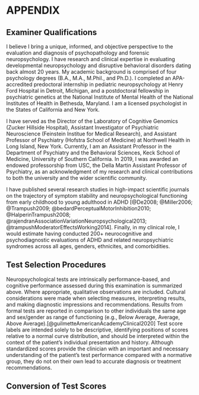 # APPENDIX

## Examiner Qualifications

I believe I bring a unique, informed, and objective perspective to the evaluation and diagnosis of psychopathology and forensic neuropsychology. I have research and clinical expertise in evaluating developmental neuropsychology and disruptive behavioral disorders dating back almost 20 years. My academic background is comprised of four psychology degrees (B.A., M.A., M.Phil., and Ph.D.). I completed an APA-accredited predoctoral internship in pediatric neuropsychology at Henry Ford Hospital in Detroit, Michigan, and a postdoctoral fellowship in psychiatric genetics at the National Institute of Mental Health of the National Institutes of Health in Bethesda, Maryland. I am a licensed psychologist in the States of California and New York.

I have served as the Director of the Laboratory of Cognitive Genomics (Zucker Hillside Hospital), Assistant Investigator of Psychiatric Neuroscience (Feinstein Institue for Medical Research), and Assistant Professor of Psychiatry (Hofstra School of Medicine) at Northwell Health in Long Island, New York.
Currently, I am an Assistant Professor in the Department of Psychiatry and the Behavioral Sciences, Keck School of Medicine, University of Southern California.
In 2019, I was awarded an endowed professorship from USC, the Della Martin Assistant Professor of Psychiatry, as an acknowledgment of my research and clinical contributions to both the university and the wider scientific community.

I have published several research studies in high-impact scientific journals on
the trajectory of symptom stability and neuropsychological functioning from
early childhood to young adulthood in ADHD [@De2008; @Miller2006; @Trampush2009;
@bedardPerceptualMotorInhibition2010; @HalperinTrampush2008;
@rajendranAssociationVariationNeuropsychological2013;
@trampushModeratorEffectsWorking2014].
Finally, in my clinical role, I would estimate having conducted 200+ neurocognitive and
psychodiagnostic evaluations of ADHD and related neuropsychiatric syndromes across all ages, genders, ethnicites, and comorbidities.

## Test Selection Procedures

Neuropsychological tests are intrinsically performance-based, and cognitive performance assessed during this examination is summarized above.
Where appropriate, qualitative observations are included.
Cultural considerations were made when selecting measures, interpreting results, and making diagnostic impressions and recommendations.
Results from formal tests are reported in comparison to other individuals the same age and sex/gender as range of functioning (e.g., Below Average, Average, Above Average).[@guilmetteAmericanAcademyClinical2020]
Test score labels are intended solely to be descriptive, identifying positions of scores relative to a normal curve distribution, and should be interpreted within the context of the patient's individual presentation and history.
Although standardized scores provide the clinician with an important and necessary understanding of the patient's test performance compared with a normative group, they do not on their own lead to accurate diagnosis or treatment recommendations.

## Conversion of Test Scores

```{=typst}
#import "@preview/tablex:0.0.6": tablex, gridx, hlinex, vlinex, colspanx, rowspanx
#import "@preview/tablem:0.1.0": tablem

#set text(10pt)
#let three-line-table = tablem.with(
  render: (columns: auto, ..args) => {
    tablex(
      columns: (auto, 1fr, 1fr, 1fr, 1fr, 1fr),
      auto-lines: false,
      align: (col, row) =>
            if row == 0 { center + horizon }
            else if col == 0 { left + horizon }
            else { center + horizon },
      hlinex(y: 0),
      hlinex(y: 1),
      ..args,
      hlinex(),
    )
  }
)

#three-line-table[
|*Range*|*Standard Score*|*T-Score*|*Scaled Score*|*z-Score*|*Percentile (‰)*|
|---|---|---|---|---|---|
|Exceptionally high score|130 +|70 +|16 +|2 +|98 +|
|Above average score|120 – 129|63 – 69|14 – 15|1.3 – 1.9|91 – 97|
|High average score|110 – 119|57 – 62|12 – 13|0.7 – 1.2|75 – 90|
|Average score|90 – 109|44 – 56|9 – 11|-0.7 – 0.6|25 – 74|
|Low average score|80 – 89|37 – 43|7 – 8|-1.3 – -0.6|9 – 24|
|Below average score|70 – 79|30 – 36|4 – 6|-2 – -1.4|2 – 8|
|Exceptionally low score|< 70|< 30|< 4|< -2|< 2|
]
```
